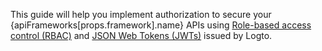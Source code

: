 
This guide will help you implement authorization to secure your {apiFrameworks[props.framework].name} APIs using [Role-based access control (RBAC)](/authorization/role-based-access-control) and [JSON Web Tokens (JWTs)](https://auth.wiki/jwt) issued by Logto.
